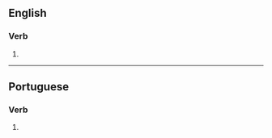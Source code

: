 ==English==

===Verb===
{{head|en|verb form}}

# {{en-third-person singular of|uniformize}}

----

==Portuguese==

===Verb===
{{pt-verb-form}}

# {{pt-verb-form-of|uniformizar}}